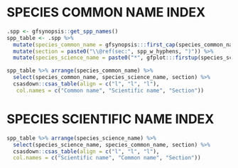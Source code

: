 \clearpage

# SPECIES COMMON NAME INDEX 

```r
.spp <- gfsynopsis::get_spp_names()
spp_table <- .spp %>%
  mutate(species_common_name = gfsynopsis:::first_cap(species_common_name)) %>%
  mutate(section = paste0("\\@ref(sec:", spp_w_hyphens, ")")) %>%
  mutate(species_science_name = paste0("*", gfplot:::firstup(species_science_name), "*"))

spp_table %>% arrange(species_common_name) %>%
  select(species_common_name, species_science_name, section) %>% 
  csasdown::csas_table(align = c("l", "l", "l"),
   col.names = c("Common name", "Scientific name", "Section"))
```

\clearpage

# SPECIES SCIENTIFIC NAME INDEX 

```r
spp_table %>% arrange(species_science_name) %>%
  select(species_science_name, species_common_name, section) %>% 
  csasdown::csas_table(align = c("l", "l", "l"),
  col.names = c("Scientific name", "Common name", "Section"))
```

\clearpage
